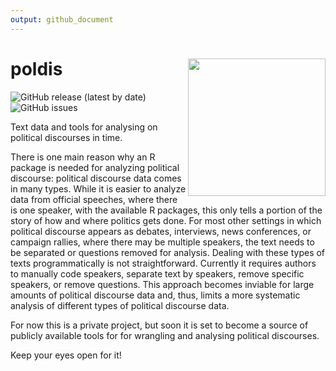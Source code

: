 ```yaml
---
output: github_document
---
```

# poldis <img src="inst/poldishexlogo.png" align="right" width="220"/>

<!-- badges: start -->
![GitHub release (latest by date)](https://img.shields.io/github/v/release/henriquesposito/poldis)
![GitHub issues](https://img.shields.io/github/issues-raw/henriquesposito/poldis)
<!-- badges: end -->

Text data and tools for analysing on political discourses in time. 

There is one main reason why an R package is needed for analyzing political discourse: 
political discourse data comes in many types. 
While it is easier to analyze data from official speeches, where there is one speaker,
with the available R packages, this only tells a portion of the story of how and where politics gets done.
For most other settings in which political discourse appears as debates, interviews, news conferences,
or campaign rallies, where there may be multiple speakers,
the text needs to be separated or questions removed for analysis.
Dealing with these types of texts programmatically is not straightforward.
Currently it requires authors to manually code speakers, separate text by speakers,
remove specific speakers, or remove questions.
This approach becomes inviable for large amounts of political discourse data and, thus,
limits a more systematic analysis of different types of political discourse data. 

For now this is a private project, but soon it 
is set to become a source of publicly available
tools for for wrangling and 
analysing political discourses.

Keep your eyes open for it!
